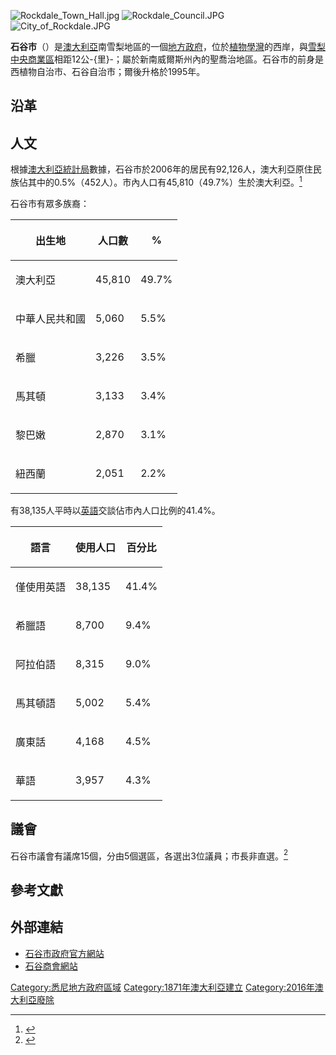 {{noteTA
|G1=地名
}}
{{Infobox Australian Place | type = lga 
| name     = 石谷市
| state    = 新南威爾斯州
| image    = Rockdale lga sydney.png
| caption  = 
| pop      = 92,126
| density  = 3400
| area     = 28
| est      = 
| seat     = 石谷
| mayor    = Bill Saravinovski
| region   = [[悉尼|雪梨]]
| logo     = 
| url      = http://www.rockdale.nsw.gov.au/
| stategov = 石谷、高嘉華
| fedgov   = 
| near-nw  = [[坎特伯雷市|坎特伯雷市]]
| near-n   = [[馬利維議會|馬利維]]
| near-ne  = [[植物學灣市|植物學灣市]]
| near-e   = 
| near-w   = [[好市圍市|好市圍市]]
| near-sw  = [[高嘉華自治市|高嘉華自治市]]
| near-s   = [[萨瑟兰郡|萨瑟兰郡]]
| near-se  = 
}}

[[Image:Rockdale_Town_Hall.jpg|thumb]]
[[Image:Rockdale_Council.JPG|thumb]]
[[Image:City_of_Rockdale.JPG|thumb]]

'''石谷市'''（{{lang-en|City of Rockdale}}）是[[澳大利亞|澳大利亞]]南雪梨地區的一個[[地方政府區域|地方政府]]，位於[[植物學灣|植物學灣]]的西岸，與[[雪梨中央商業區|雪梨中央商業區]]相距12公-{里}-；屬於新南威爾斯州內的聖喬治地區。石谷市的前身是西植物自治市、石谷自治市；爾後升格於1995年。

==沿革==

== 人文==
根據[[澳大利亞統計局|澳大利亞統計局]]數據，石谷市於2006年的居民有92,126人，澳大利亞原住民族佔其中的0.5%（452人）。市內人口有45,810（49.7%）生於澳大利亞。<ref>{{Census 2006 AUS|id=LGA16650|name=Rockdale (Local Government Area) |accessdate=2009-02-14}}</ref>

石谷市有眾多族裔：
{| class="wikitable"
|-
! 出生地
! 人口數
! %
|-
| 澳大利亞
| 45,810
| 49.7%
|-
| 中華人民共和國
| 5,060
| 5.5%
|-
| 希臘
| 3,226
| 3.5%
|-
| 馬其頓
| 3,133
| 3.4%
|-
| 黎巴嫩
| 2,870
| 3.1%
|-
| 紐西蘭
| 2,051
| 2.2%
|}

有38,135人平時以[[英語|英語]]交談佔市內人口比例的41.4%。 

{| class="wikitable"
|-
! 語言
! 使用人口
! 百分比
|-
| 僅使用英語
| 38,135
| 41.4%
|-
| 希臘語
| 8,700
| 9.4%
|-
| 阿拉伯語
| 8,315
| 9.0%
|-
| 馬其頓語
| 5,002
| 5.4%
|-
| 廣東話
| 4,168
| 4.5%
|-
| 華語
| 3,957
| 4.3%
|}

== 議會 ==
石谷市議會有議席15個，分由5個選區，各選出3位議員；市長非直選。<ref name=EC>{{cite web|url = http://www.lg.elections.nsw.gov.au/LGE2008/result.Rockdale.html|title = Rockdale City Council|work = 2008 Election results|publisher = Electoral Commission NSW|accessdate = 2009-08-03|archive-url = https://web.archive.org/web/20090921161556/http://www.lg.elections.nsw.gov.au/LGE2008/result.Rockdale.html|archive-date = 2009-09-21|dead-url = yes}}</ref>

==參考文獻==
{{reflist}}

== 外部連結 ==
* [https://web.archive.org/web/20080718220013/http://www.rockdale.nsw.gov.au/ 石谷市政府官方網站]
* [https://web.archive.org/web/20131126053949/http://www.rockdaletowncnetre.org/ 石谷商會網站]

{{Sydney regions}}

{{coord|33|55|S|151|15|E|display=title|region:AU_type:adm2nd_source:dewiki}}

{{DEFAULTSORT:City of Rockdale}}
[[Category:悉尼地方政府區域|Category:悉尼地方政府區域]]
[[Category:1871年澳大利亞建立|Category:1871年澳大利亞建立]]
[[Category:2016年澳大利亞廢除|Category:2016年澳大利亞廢除]]
